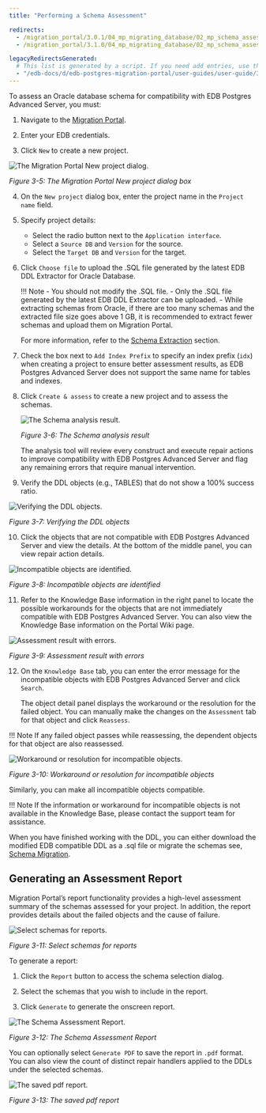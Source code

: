 ```yaml
---
title: "Performing a Schema Assessment"

redirects:
  - /migration_portal/3.0.1/04_mp_migrating_database/02_mp_schema_assessment/
  - /migration_portal/3.1.0/04_mp_migrating_database/02_mp_schema_assessment/

legacyRedirectsGenerated:
  # This list is generated by a script. If you need add entries, use the `legacyRedirects` key.
  - "/edb-docs/d/edb-postgres-migration-portal/user-guides/user-guide/3.2.0/mp_schema_assessment.html"
---
```


<div id="mp_schema_assessment" class="registered_link"></div>

To assess an Oracle database schema for compatibility with EDB Postgres Advanced Server, you must:

1.  Navigate to the [Migration Portal](https://migration.enterprisedb.com).

2.  Enter your EDB credentials.

3.  Click `New` to create a new project.

![The Migration Portal New project dialog.](../images/mp_schema_assessment_new_project_1.png)

*Figure 3-5: The Migration Portal New project dialog box*

4.  On the `New project` dialog box, enter the project name in the `Project name` field.

5.  Specify project details:

    -   Select the radio button next to the `Application interface`.
    -   Select a `Source DB` and `Version` for the source.
    -   Select the `Target DB` and `Version` for the target.

6.  Click `Choose file` to upload the .SQL file generated by the latest EDB DDL Extractor for Oracle Database.

    !!! Note
        -   You should not modify the .SQL file.
        -   Only the .SQL file generated by the latest EDB DDL Extractor can be uploaded.
        -   While extracting schemas from Oracle, if there are too many schemas and the extracted file size goes above 1 GB, it is recommended to extract fewer schemas and upload them on Migration Portal.
    
    For more information, refer to the [Schema Extraction](01_mp_schema_extraction/#mp_schema_extraction) section.

7.  Check the box next to `Add Index Prefix` to specify an index prefix (`idx`) when creating a project to ensure better assessment results, as EDB Postgres Advanced Server does not support the same name for tables and indexes.

8.  Click `Create & assess` to create a new project and to assess the schemas.

    ![The Schema analysis result.](../images/mp_schema_assessment_analysis_result.png)

    *Figure 3-6: The Schema analysis result*

    The analysis tool will review every construct and execute repair actions to improve compatibility with EDB Postgres Advanced Server and flag any remaining errors that require manual intervention.

9.  Verify the DDL objects (e.g., TABLES) that do not show a 100% success ratio.

![Verifying the DDL objects.](../images/mp_schema_assessment_verifying_ddl.png)

*Figure 3-7: Verifying the DDL objects*

10. Click the objects that are not compatible with EDB Postgres Advanced Server and view the details. At the bottom of the middle panel, you can view repair action details.

![Incompatible objects are identified.](../images/mp_schema_assessment_incompatible.png)

*Figure 3-8: Incompatible objects are identified*

11. Refer to the Knowledge Base information in the right panel to locate the possible workarounds for the objects that are not immediately compatible with EDB Postgres Advanced Server. You can also view the Knowledge Base information on the Portal Wiki page.

![Assessment result with errors.](../images/mp_schema_assessment_errors.png)

*Figure 3-9: Assessment result with errors*

12. On the `Knowledge Base` tab, you can enter the error message for the incompatible objects with EDB Postgres Advanced Server and click `Search`.

    The object detail panel displays the workaround or the resolution for the failed object. You can manually make the changes on the `Assessment` tab for that object and click `Reassess`.

!!! Note
    If any failed object passes while reassessing, the dependent objects for that object are also reassessed.

![Workaround or resolution for incompatible objects.](../images/mp_schema_assessment_workaround.png)

*Figure 3-10: Workaround or resolution for incompatible objects*

Similarly, you can make all  incompatible objects compatible.

!!! Note
    If the information or workaround for incompatible objects is not available in the Knowledge Base, please contact the support team for assistance.

When you have finished working with the DDL, you can either download the modified EDB compatible DDL as a .sql file or migrate the schemas see, [Schema Migration](03_mp_schema_migration/#mp_schema_migration).

<div id="mp_report" class="registered_link"></div>

## Generating an Assessment Report

Migration Portal’s report functionality provides a high-level assessment summary of the schemas assessed for your project. In addition, the report provides details about the failed objects and the cause of failure.

![Select schemas for reports.](../images/mp_schema_assessment_select_schema.png)

*Figure 3-11: Select schemas for reports*

To generate a report:

1.  Click the `Report` button to access the schema selection dialog.

2.  Select the schemas that you wish to include in the report.

3.  Click `Generate` to generate the onscreen report.

![The Schema Assessment Report.](../images/mp_schema_assessment_schema_report.png)

*Figure 3-12: The Schema Assessment Report*

You can optionally select `Generate PDF` to save the report in `.pdf` format. You can also view the count of distinct repair handlers applied to the DDLs under the selected schemas.

![The saved pdf report.](../images/mp_schema_assessment_schema_report_pdf.png)

*Figure 3-13: The saved pdf report*
